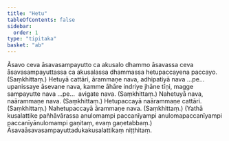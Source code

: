 ```yaml
---
title: "Hetu"
tableOfContents: false
sidebar:
  order: 1
type: "tipitaka"
basket: "ab"
---
```



<DynamicBreadcrumb />

<Division number="46">

<Paragraph number="1675">
Āsavo ceva āsavasampayutto ca akusalo dhammo āsavassa ceva āsavasampayuttassa ca akusalassa dhammassa hetupaccayena paccayo. (Saṃkhittaṃ.)
</Paragraph>

</Division>
<Division number="47">

<Paragraph number="1676">
Hetuyā cattāri, ārammaṇe nava, adhipatiyā nava …pe…  upanissaye āsevane nava, kamme āhāre indriye jhāne tīṇi, magge sampayutte nava …pe…  avigate nava. (Saṃkhittaṃ.)
</Paragraph>

<Paragraph number="1677">
Nahetuyā nava, naārammaṇe nava. (Saṃkhittaṃ.)
</Paragraph>

<Paragraph number="1678">
Hetupaccayā naārammaṇe cattāri. (Saṃkhittaṃ.)
</Paragraph>

<Paragraph number="1679">
Nahetupaccayā ārammaṇe nava. (Saṃkhittaṃ.)
</Paragraph>

<Paragraph number="1680">
(Yathā kusalattike pañhāvārassa anulomampi paccanīyampi anulomapaccanīyampi paccanīyānulomampi gaṇitaṃ, evaṃ gaṇetabbaṃ.)

</Paragraph>
</Division>

<Paragraph number="1681" type="center">
Āsavaāsavasampayuttadukakusalattikaṃ niṭṭhitaṃ.
</Paragraph>